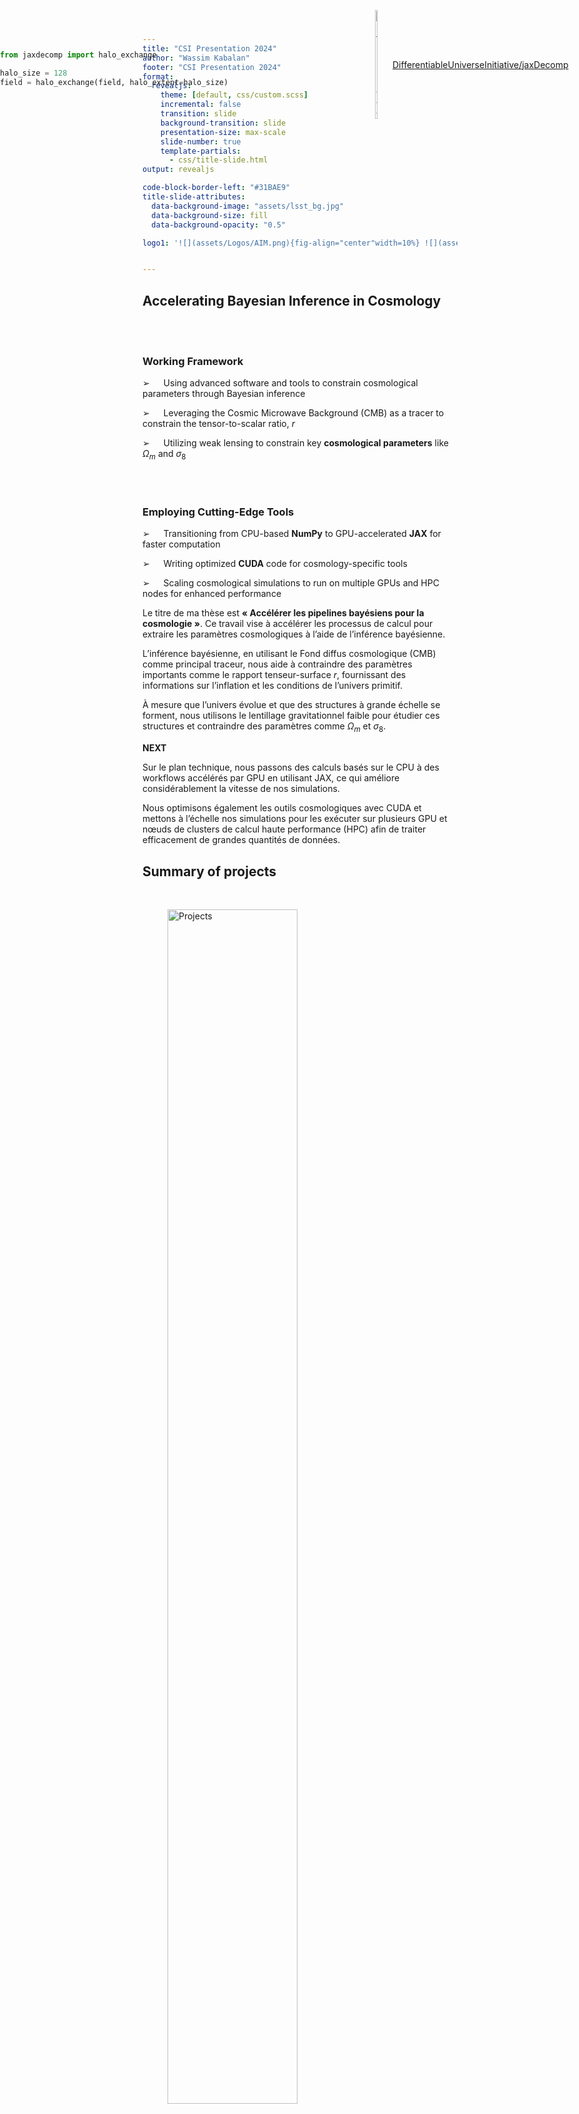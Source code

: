 ```yaml
---
title: "CSI Presentation 2024"
author: "Wassim Kabalan"
footer: "CSI Presentation 2024"
format:
  revealjs:
    theme: [default, css/custom.scss]
    incremental: false   
    transition: slide
    background-transition: slide
    presentation-size: max-scale
    slide-number: true
    template-partials:
      - css/title-slide.html
output: revealjs

code-block-border-left: "#31BAE9"
title-slide-attributes:
  data-background-image: "assets/lsst_bg.jpg"
  data-background-size: fill
  data-background-opacity: "0.5"

logo1: '![](assets/Logos/AIM.png){fig-align="center"width=10%} ![](assets/Logos/APC.png){fig-align="center" width=10%} ![](assets/Logos/AstroDeep-2.png){fig-align="center" width=10%} ![](assets/Logos/scipol.jpeg){fig-align="center" width=10%}'


---
```



## Accelerating Bayesian Inference in Cosmology

<br />
<br />

### Working Framework

➢  &emsp; Using advanced software and tools to constrain cosmological parameters through Bayesian inference

➢  &emsp; Leveraging the Cosmic Microwave Background (CMB) as a tracer to constrain the tensor-to-scalar ratio, $r$

➢  &emsp; Utilizing weak lensing to constrain key **cosmological parameters** like $\Omega_m$ and $\sigma_8$

<br />
<br />

::: {.fragment fragment-index=1}

### Employing Cutting-Edge Tools

➢  &emsp; Transitioning from CPU-based **NumPy** to GPU-accelerated **JAX** for faster computation

➢  &emsp; Writing optimized **CUDA** code for cosmology-specific tools

➢  &emsp; Scaling cosmological simulations to run on multiple GPUs and HPC nodes for enhanced performance

:::


::: {.notes}


Le titre de ma thèse est **« Accélérer les pipelines bayésiens pour la cosmologie »**. Ce travail vise à accélérer les processus de calcul pour extraire les paramètres cosmologiques à l'aide de l'inférence bayésienne.

L'inférence bayésienne, en utilisant le Fond diffus cosmologique (CMB) comme principal traceur, nous aide à contraindre des paramètres importants comme le rapport tenseur-surface $r$, fournissant des informations sur l'inflation et les conditions de l'univers primitif.

À mesure que l'univers évolue et que des structures à grande échelle se forment, nous utilisons le lentillage gravitationnel faible pour étudier ces structures et contraindre des paramètres comme $\Omega_m$ et $\sigma_8$.

**NEXT**

Sur le plan technique, nous passons des calculs basés sur le CPU à des workflows accélérés par GPU en utilisant JAX, ce qui améliore considérablement la vitesse de nos simulations.

Nous optimisons également les outils cosmologiques avec CUDA et mettons à l'échelle nos simulations pour les exécuter sur plusieurs GPU et nœuds de clusters de calcul haute performance (HPC) afin de traiter efficacement de grandes quantités de données.

:::

## Summary of projects {auto-animate=true}

<br/>

:::{data-id="Projects"}
![Projects](assets/Projects/ALL_Projects.svg){.nostretch fig-align="center" width="70%"}
:::


::: {.notes}


Mon sujet de recherche est à cheval entre deux domaines : **la séparation des composants du CMB** dans le cadre du projet **SciPol**, et **le lentillage gravitationnel faible** avec **AstroDeep**. Je vais vous présenter ces deux projets plus en détail dans les prochaines diapositives.

:::

## Cosmic Microwave Background - Scipol {auto-animate=true}

<br/>

:::{data-id="Projects"}
![Projects](assets/Projects/Scipol.svg){.nostretch fig-align="center" width="70%"}
:::

::: {.notes}

On commence par la separation de composants pour le fond diffus cosmologique

:::

## Cosmic Microwave Background 
:::: {.columns}

::: {.column width="50%"}

![](assets/CMB/CMB-Planck.png){.nostretch fig-align="center" width="75%"}

::: {.fragment fragment-index=1}
![](assets/CMB/Equal_symbol.svg){.nostretch fig-align="center" width="10%"}

![](assets/CMB/eb-modes.png){.nostretch fig-align="center" width="45%"}
::: 

:::

::: {.column width="50%"}

- The **Cosmic Microwave Background (CMB)** is the afterglow of the Big Bang, providing a snapshot of the early universe.

::: {.fragment fragment-index=1}
- The CMB is polarized, consisting of **E and B modes**. 
- **E modes** are curl-free, generated by density fluctuations.
- **B modes** could be evidence of primordial gravitational waves, indicating cosmic inflation.
- **The tensor-to-scalar** ratio $r$, which is the ratio of the tensor power spectrum to the scalar power spectrum
:::

:::

::::


::: {.notes}

Le fond diffus cosmologique, ou CMB, est le rayonnement fossile du Big Bang, qui nous offre une image de l'univers primitif.

Le CMB est polarisé et se compose de deux types de modes : les **E modes** et les **B modes**.

Les **E modes** ont un champ rotationnel nul et sont générés par les fluctuations de densité dans l'univers. En revanche, les **B modes**, qui possèdent un champ rotationnel, pourraient indiquer la présence d'ondes gravitationnelles primordiales.

Un paramètre clé lié à ces **B modes** est le **rapport tensor-surface** $r$, qui mesure la force relative des ondes gravitationnelles par rapport aux perturbations de densité, ce qui nous aide à mieux comprendre l'inflation cosmique.

:::

## Cosmic Microwave Background 

:::: {.columns}

::: {.column width="50%"}

![](assets/CMB/CMB-Planck.png){.nostretch fig-align="center" width="35%"}

::: {.fragment fragment-index=1}

![](assets/CMB/Plus_symbol.svg){.nostretch fig-align="center" width="10%"}

![](assets/CMB/dust_planck.png){.nostretch fig-align="center" width="35%"}

:::

::: {.fragment fragment-index=2}

![](assets/CMB/Plus_symbol.svg){.nostretch fig-align="center" width="10%"}

![](assets/CMB/synch-planck.png){.nostretch fig-align="center" width="35%"}

:::

:::

::: {.column width="50%"}

- The **Cosmic Microwave Background (CMB)** signal is obscured by various **foregrounds**, making it challenging to detect the true cosmological information.

::: {.fragment fragment-index=1}
- **Dust**: Emission from galactic dust adds significant noise to the CMB, particularly affecting polarization measurements.
:::

::: {.fragment fragment-index=2}
- **Synchrotron Radiation**: Electrons spiraling in the galaxy's magnetic fields produce synchrotron radiation, another major contaminant.
:::

<br />
<br />

::: {.fragment fragment-index=3}

### Component seperation methods

- **Blind Methods**: Like **SMICA** (Spectral Matching Independent Component Analysis)
- **Parametric Methods**: Like **FGbuster** (Foreground Buster)

:::


<br />
<br />




:::

::::

::: {.notes}

Le signal du fond diffus cosmologique, ou CMB, est en réalité obscurci par plusieurs avant-plans, ce qui rend difficile l'extraction des informations cosmologiques réelles.

L'un des contaminants principaux est la poussière galactique. Cette poussière émet du rayonnement qui ajoute un bruit significatif au CMB, affectant particulièrement les mesures de polarisation.

**NEXT**

Un autre contaminant majeur est la radiation synchrotron. Elle est produite par des électrons en spirale dans les champs magnétiques de notre galaxie, ce qui vient encore plus brouiller le signal cosmologique que l'on souhaite observer.

**AFTER**

Pour pouvoir extraire une valeur fiable du rapport $r$, il est crucial de séparer ou de "démixer" ces composants. Le signal du CMB est mêlé à diverses émissions parasites.

 Il existe différentes méthodes pour cela, principalement des méthodes aveugles comme SMICA, qui fonctionnent sans connaissances préalables des avant-plans, et des méthodes paramétriques comme FGbuster, qui reposent sur la modélisation explicite des avant-plans.

Dans cette présentation, nous allons nous concentrer sur les méthodes paramétriques. Celles-ci nous permettent d'utiliser des modèles pour les avant-plans et d'améliorer la précision du processus de séparation.

:::

## CMB Component Separation

:::: {.columns}

::: {.column width="50%"}

::: {.fragment fragment-index=1}

![](assets/CMB/dust_planck.png){.nostretch fig-align="center" width="45%"}

:::

::: {.fragment fragment-index=2}

![](assets/CMB/synch-planck.png){.nostretch fig-align="center" width="45%"}

:::

:::

::: {.column width="50%"}

::: {.fragment fragment-index=1}

**Modified Blackbody SED of Dust:**

$$
\boxed{s_{\mathrm{d}}(\nu) = A_{\mathrm{d}} \cdot \frac{\nu}{\exp\left(\frac{h\nu}{k \color{red}{T_{\mathrm{d}}}}\right) - 1} \cdot \frac{\exp\left(\frac{h\nu_{0}}{k \color{red}{T_{\mathrm{d}}}}\right) - 1}{\nu_{0}} \cdot \left(\frac{\nu}{\nu_{0}}\right)^{\color{blue}{\beta}}}
$$

:::

::: {.fragment fragment-index=2}

**Power Law of Synchrotron Emission:**

$$
\boxed{s_{\text{synch}}(\nu) = \left(\frac{\nu}{\nu_0}\right)^{\color{green}{\beta_{\text{pl}}}}}
$$

:::

:::

::::

::: {.fragment fragment-index=3}

#### Signal Representation

::: {.columns}

::: {.column width="50%"}

$$
\boxed{\mathbf{d} = \mathbf{A} \mathbf{s} + \mathbf{n}}
$$

:::

::: {.column width="50%"}

$$
\boxed{\mathbf{d} = \color{green}{A_{\text{synch}}} \cdot s_{\text{synch}} + \color{blue}{A_{\mathrm{d}}} \cdot s_{\mathrm{d}} + A_{\text{cmb}} \cdot s_{\text{cmb}} + \mathbf{n}}
$$

:::

:::

:::

::: {.fragment fragment-index=4}

#### Likelihood Function

$$
\boxed{-2 \ln \mathcal{L}_{\text{data}}(\mathbf{s}, \boldsymbol{\beta}) = \text{const} + \sum_{p} \left( \mathbf{d}_p - \mathbf{A}_p \mathbf{s}_p \right)^T \mathbf{N}_p^{-1} \left( \mathbf{d}_p - \mathbf{A}_p \mathbf{s}_p \right)}
$$

:::

::: {.r-stack}

::: {.fragment fragment-index=5 .fade-in-then-out}

#### Minimization for Component Separation

$$
\boxed{\mathbf{s} = \left( \mathbf{A}^T \mathbf{N}^{-1} \mathbf{d} \right)^T \left( \mathbf{A}^T \mathbf{N}^{-1} \mathbf{A} \right)^{-1} \mathbf{A}^T \mathbf{N}^{-1} \mathbf{d}}
$$

:::

::: {.fragment fragment-index=6}

#### Minimization for Component Separation

$$
\boxed{\mathcal{L}(\color{blue}{\beta_d}, \color{red}{T_d}, \color{green}{\beta_{\text{pl}}}) = \left( \mathbf{A}^T \mathbf{N}^{-1} \mathbf{d} \right)^T  \left( \mathbf{A}^T \mathbf{N}^{-1} \mathbf{A} \right)^{-1} \mathbf{A}^T \mathbf{N}^{-1} \mathbf{d}}
$$

:::


:::

::: {.notes}

Dans cette diapositive, je vais expliquer comment on modélise la séparation des composantes du CMB à partir des données observées.

Nous avons d'abord **deux composantes principales** qui contaminent le signal CMB pur : 
- **La poussière galactique**, modélisée par une loi de corps noir modifiée. Elle est une des sources d'émission la plus importante à haute fréquence.
- **Le rayonnement synchrotron**, produit par les électrons en spirale dans les champs magnétiques de la galaxie, qui est une source dominante à basse fréquence.

On représente ensuite le signal **d** par une combinaison linéaire des contributions de chaque composant multipliées par leur matrice de mélange respective, plus un bruit **n**. 

L'objectif de la séparation des composantes est de maximiser la vraisemblance de nos données modélisées par rapport aux données observées. Cela se fait par une **minimisation**, représentée par l'équation en bas de la diapositive.

La méthode que nous utilisons ici est **paramétrique**, où chaque composante a un modèle physique avec des paramètres spécifiques comme **$\beta$**, **$T_d$** pour la poussière et **$\beta_{pl}$** pour le synchrotron.

À la fin, nous obtenons la partie CMB de la matrice de mélange, à partir de laquelle nous allons pouvoir estimer le **ratio tenseur-spectral $r$**, un paramètre clé pour contraindre les modèles d'inflation cosmique.

:::


## Minimization Process in CMB Component Separation  ![SO](assets/Logos/so.webp){.nostretch fig-valign="center" width="5%"} ![LiteBIRD](assets/Logos/litebird.png){.nostretch fig-valign="center" width="7%"}


### Using Scipols's  `Furax` Library (Chanial et al. in prep.)

<br />
<br />

```python
blocks = jnp.arange(24).reshape(3, 2, 4)
p = DenseBlockDiagonalOperator(blocks, jax.ShapeDtypeStruct((3, 4), jnp.int32), 'imn,in->im')
op.as_matrix()
Array([[ 0,  1,  2,  3,  0,  0,  0,  0,  0,  0,  0,  0],
       [ 4,  5,  6,  7,  0,  0,  0,  0,  0,  0,  0,  0],
       [ 0,  0,  0,  0,  8,  9, 10, 11,  0,  0,  0,  0],
       [ 0,  0,  0,  0, 12, 13, 14, 15,  0,  0,  0,  0],
       [ 0,  0,  0,  0,  0,  0,  0,  0, 16, 17, 18, 19],
       [ 0,  0,  0,  0,  0,  0,  0,  0, 20, 21, 22, 23]], dtype=int32)

```
<br />
<br />

::: {.fragment fragment-index=1}

::: {.solutionbox}

::::{.solutionbox-header}

My contributions (in the context of SO and LiteBIRD)

::::

::::{.solutionbox-body}

- **Use JAX tools** to evaluate the spectral likelihood.
- **Apply gradient descent methods** to minimize the likelihood function.
- **Next steps**
  - Adapt code to handle **multi-resolution** data.
  - Implement support for **multi-patch** analysis.
  - Write a paper about GPU-accelerated component seperation

::::

:::

:::

::: {.notes}

Cette matrice bloc-diagonale que nous utilisons pour la séparation des composantes du CMB a une taille de l'ordre de (fréquence, stokes, composante, npix), et peut rapidement atteindre plusieurs gigaoctets en mémoire. Avec des résolutions élevées et de multiples fréquences, la gestion efficace de cette matrice devient critique. C’est pourquoi l’utilisation d’outils comme **JAX** est indispensable pour optimiser les calculs, en exploitant l'accélération par **GPU** tout en minimisant la consommation de mémoire et les temps de calcul.

Mon travail consiste à utiliser les outils de JAX pour évaluer la fonction de vraisemblance spectrale, puis appliquer des méthodes de descente de gradient pour minimiser cette fonction et optimiser la séparation des composantes du CMB. 

À l'avenir, je prévois d'adapter ce code pour gérer des données multi-résolution et permettre une analyse multi-patch, afin de traiter plus efficacement des régions distinctes du ciel avec des résolutions variées.

::: 

## Summary of projects {auto-animate=true}

:::{data-id="Projects"}
![Projects](assets/Projects/ALL_Projects.svg){.nostretch fig-align="center" width="70%"}
:::

## Large Scale Structure - AstroDeep {auto-animate=true}

:::{data-id="Projects"}

![Projects](assets/Projects/WL.svg){.nostretch fig-align="center" width="70%"}

:::

## Large Scale Structure - Statistical Tools {auto-animate=true}

:::: {.columns}

::: {.column width="50%"}

::: {.r-stack}

::: {.fragment fragment-index=1 .fade-out}

![Hubble eXtreme Deep Field](assets/CSI-Hubble.svg){.nostretch fig-align="center" width="55%"}

:::

::: {.fragment fragment-index=1 .fade-in-then-out}

![Hubble eXtreme Deep Field](assets/CSI-Hubble Annotated.svg){.nostretch fig-align="center" width="55%"}

:::

::: {.fragment fragment-index=2}

$$
-2 \underbrace{\log P(g, \boldsymbol{\beta} \mid \mathbf{d})}_{\text{Posterior}} = 
\sum_{\vec{k}} \left[\underbrace{\frac{\left|\mathbf{d} - f(g \mid \boldsymbol{\beta}, z)\right|^2}{N}}_{\text{Likelihood}} + \underbrace{\frac{|g|^2}{\mathcal{P}(\boldsymbol{\beta})}}_{\text{Prior}}\right]_{\vec{k}}
$$

:::

:::

::: {.fragment fragment-index=4}

![Prediction](assets/Symboles/Right-Arrow.svg){.nostretch fig-align="center" width="70%"}

:::

::: {.fragment fragment-index=3}


::: {layout="[[30,-4,30,-4,34], [100]]"}

![Gaussian field](assets/Fields/initial_conditions_1024.png){.nostretch fig-align="center" width="75%"}


![LPT Field](assets/Fields/LPT_density_field_z0_1024.png){.nostretch fig-align="center" width="75%"}


![Galaxies](assets/CSI-Hubble.svg){.nostretch fig-align="center" width="75%"}

:::

::: {.fragment fragment-index=4}

![Inference](assets/Symboles/Left-Arrow.svg){.nostretch fig-align="center" width="70%"}

:::

:::

:::

::: {.column width="50%"}

::: {.r-stack}

::: {.fragment fragment-index=1 .fade-in-then-out}

![](assets/FFI/PowerSpec.svg){.nostretch fig-align="center" width="80%"}

:::

::: {.fragment fragment-index=2}

![](assets/FFI/CSI-FFI.svg){.nostretch fig-align="center" width="80%"}

:::

:::


:::

::::

::: {.notes}

Dans le cadre de mon travail avec **AstroDeep**, je me concentre sur le lentillage gravitationnel faible.

Le lentillage gravitationnel faible est un tracer important pour mettre une contrante sur les parameters cosmologique liée à la densité de matiere dans l'univers et la formation des sctructure à grande echelle.

traditionellement, on utilise une fonction de correlation à deux points pour résumer les données des champs de convergence. typiquiment on utlisé le spectre de puissance .. très concreement il s'agit de encoder les distancess entre chaque pair de galaxy (ce qui assume des données gaussienne)

Cependant, cette approche est limitée car le champs observées à basse red shift est tout sauf gaussian.

**NEXT**

Une autre famille de methodes existent, notammement l'inference basé sur les simulation ou SBI. Cette approche consiste à utiliser des simulations pour générer des données et des champs de convergence, et ça remplace l'utilisation d'une vraisemblance analytique.

La vraisemblance devient l'ecart entre la sortie de la simulation et les données observées, On ajoute aussi un apriori gaussian sur les parameters.

**NEXT**

Un exemple de ce genre de processus est illustré ici. On commence par générer un champ gaussien, puis on le fait évoluer en utilisant une Simulation cosmologique. On utilise d'autre methodes specifique pour introduire les galaxies dans les amas de matière noire puis on compare avec les données

**NEXT**

En bref, on appelle le processus de générer les données à partir de simulations **Forward Modeling** ou la prédiction, et le processus de comparer les données observées avec les simulations **Inference**.

mon travail consist à faire un ce forward model

:::

## Hearchical Bayesian Modeling


:::{.columns}

:::{.column width="50%"}

![Probabilistic Graphical Model](assets/FFI/HBM.png){.nostretch fig-align="center" width="70%"}

:::

:::{.column width="50%"}

➕  &emsp;No longer need to compute the likelihood analytically
<br />
<br />

:::{.fragment fragment-index=1}

➖ &emsp;We need to infer the joint posterior $p(\beta, g | z)$ before marginalization to get $p(\beta | g) = \int p(\beta, z | g) \, dz$

:::{.fragment fragment-index=2}

:::{.solutionbox}


::::{.solutionbox-header}
Possible solutions
::::

::::{.solutionbox-body}
- *Hamiltonian Monte Carlo* (NUTS)
- **Variational Inference**
- **Dimensionality reduction using Fisher Information Matrix**
::::

:::

:::


:::

:::

:::{.fragment fragment-index=3}


:::{.solutionbox}


::::{.solutionbox-header}
Differentiable forward model for differentiable sampling
::::

::::{.solutionbox-body}
- Full NBody simulation are too slow to be used in an iterative sampler
- Dynamic grid-based simulations can be fast but hard to differentiate
- Fast Particle-Mesh simulations are fast and differentiable
::::

:::

:::

:::


::: {.notes}

Dans le cadre de l'inférence bayésienne hiérarchique, on utilise un modèle graphique probabiliste pour représenter les relations entre les variables aléatoires.

typiquiment ici j'ai un exemple d'un model graphique probabiliste ou les cercle blanches sont les parameters echantillonable et les grise represent les parametes latents.

L'avatage c'est que on a plus besoin de calculer la vraisemblance analytique, 

**Next**

Ce genre de simulateur dit explicit, ou les parameters intermediaire ou latents sont pas directement observables mais utilise, contrainerement à un simulateur implicite ou aveugle ou les parameters ne sont plus interpretable, implique une augmentation majeur de temps passé à marginaliser .

**Next**

Pour résoudre ce problème, on peut utiliser des méthodes d'échantillonnage comme le **NUTS** ou le **HMC**, ce genre de methodes peuvent être significativement accélérées en utilisant un modèle forward différentiable.
En ayant accès aux gradient, l'echantillonnage necessite moins de pas pour converger.

**Next**

Pour ce faire, des simulation N Corps classique sont trop lentes pour être utilisées dans un échantillonneur itératif. Les simulations basées sur des grilles dynamiques peuvent être rapides mais difficiles à différencier. Les simulations de particules-réseau sont rapides et différentiables.

:::

## Fast Particle-mesh simulations

<br />
<br />

:::: {.columns}

::: {.column width="50%"}

#### Numerical scheme

::: {.fragment fragment-index=1}

➢  &emsp;Interpolate particles on a grid to estimate mass density

:::

::: {.fragment fragment-index=2}

➢  &emsp;Estimate gravitational force on grid points by FFT

:::

::: {.fragment fragment-index=3}

➢  &emsp;Interpolate forces back on particles

:::

::: {.fragment fragment-index=4}

➢  &emsp;Update particle velocity and positions, and iterate 

:::

::: 

::: {.column width="50%"}

:::{r-stack}


::: {.fragment fragment-index=1 .fade-in-then-out}

![](assets/FastPM_Init.gif){.absolute top=50 left=400 width="800"}

:::


::: {.fragment fragment-index=2 .fade-in-then-out}

![](assets/FastPM_LPT.gif){.absolute top=50 left=400 width="800"}


[$\begin{array}{c}{{\nabla^{2}\phi=-4\pi G\rho}}\\\\ {{f(\vec{k})=i\vec{k}k^{-2}\rho(\vec{k})}}\end{array}$]{.absolute top=500 right=160}

::: 

::: {.fragment fragment-index=3}

![](assets/FastPM_ODE.gif){.absolute top=50 left=400 width="800"}



:::

:::

::: 

:::: 

::: {.fragment fragment-index=5 }

<br />
<br />
<br />
<br />
<br />
<br />


:::{.solutionbox}

::::{.solutionbox-body}

- Fast and simple, at the cost of approximating short range interactions. 
- It is essentially a series of FFTs and interpolations
- It is differentiable and can run on GPUs

::::

:::

:::

::: {.notes}

Les simulations de particules-mesh sont une méthode rapide et simple pour simuler l'évolution des structures cosmologiques.

Le schéma numérique est assez simple :

on commence par interpoler les particules sur une grille pour estimer la densité de masse,

puis on estime la force gravitationnelle sur les points de la grille en utilisant une transformée de Fourier rapide (FFT). 

On interpole ensuite les forces sur les particules, on met à jour les vitesses et les positions des particules, et on répète le processus.

On peut demarrer d'un red shift 10 par exemple et faire evoluer le systeme jusqu'à un red shift 0.

**NEXT**

Cette méthode est rapide et simple, mais elle approxime les interactions à courte portée. C'est essentiellement une série de FFT et d'interpolations. Elle est différentiable et peut être exécutée sur des GPU.

:::

<!-- <p style="display: flex; align-items: center; position: absolute; top: 10px; left: 700px;"> -->
<!--   <img src="assets/Logos/github_logo.png" alt="GitHub Logo" style="width: 5%; margin-right: 10px;"> -->
<!--   <a href="https://github.com/DifferentiableUniverseInitiative/JaxPM">DifferentiableUniverseInitiative/JaxPM</a> -->
<!-- </p> -->
<!---->

## Fast Particle-mesh scaling  ![LSST Desc](assets/Logos/lsst_desc.png){.nostretch fig-valign="center" width="5%"}

➢  &emsp;(Poqueres et al. 2021) : $64^3$ mesh size, on a 1000 Mpc/h box

➢  &emsp;(Li et al. 2022) : $512^3$ mesh size,  using [pmwd](https://github.com/eelregit/pmwd)

➢  &emsp;(Lanusse et al.) :  [JaxPM](https://github.com/DifferentiableUniverseInitiative/JaxPM) similaire à pmwd.

➢  &emsp;[FastPM](https://github.com/fastpm/fastpm) : distributed but CPU-based
 

::: {.fragment fragment-index=1 }

![](assets/HPC/depict_gathered.png){.absolute top=10 right=0 width="15%"}

:::  

:::: {.columns}

::: {.column width="50%"}

::: {.r-stack}

::: {.fragment fragment-index=1 .fade-in-then-out}

![Initial Conditions with a 1024 mesh](assets/Fields/initial_conditions_1024.png){.nostretch fig-align="center" width="400px"}

::: 

::: {.fragment fragment-index=2 .fade-in-then-out}

![Initial Conditions with a 64 mesh](assets/Fields/initial_conditions_64.png){.nostretch fig-align="center" width="400px"}

::: 

::: {.fragment fragment-index=5 .fade-out}
::: {.fragment fragment-index=3}

![Power spectrum comparison](assets/Fields/power_spec.png){.nostretch fig-align="center" width="100%}

::: 
:::


::: {.fragment fragment-index=5}

![Muti Node ( $\infty$ )](assets/HPC/jax-multi-node.png){width="100%"}

:::


:::

::: 

::: {.column width="50%"}

::: {.r-stack}

::: {.fragment fragment-index=1 .fade-in-then-out}

![Final field with a 1024 mesh](assets/Fields/LPT_density_field_z0_1024.png){.nostretch fig-align="center" width="400px"}

::: 

::: {.fragment fragment-index=2 .fade-in-then-out}

![Final field with a 64 mesh](assets/Fields/LPT_density_field_z0_64.png){.nostretch fig-align="center" width="400px"}

:::

::: {.fragment fragment-index=4}

:::{.solutionbox}

::::{.solutionbox-header}

My contributions (in the context of ISSC and LSST DESC)

::::

::::{.solutionbox-body}

We need a fast, differentiable and <span style="color:violet;">Scalable</span> Particle-Mesh simulation that can run on multiple GPUs.

**Multi-GPU Particle mesh** requires : 

  - **Distributed FFT** operations\
  - **Interpolation scheme** to handle boundary conditions in a distributed manner

::::

:::  

:::


::: 

:::: 



:::


::: {.notes}

Il existe déja quelque implementation de simulation de particules-mesh qui sont capable de simuler des boites de 1000 Mpc/h avec une résolution de 64^3 ou 512^3.

Les deux exemples faites dans un papier de poqueres et l'autre par le package pmwd basé sur JAX.

Le papier de poqueres à utilisé une résolution de 64^3 pour simuler une boite de 1000 Mpc/h, et le package pmwd peut aller jusq'à une résolution de 512^3.

JaxPM est un package similaire à pmwd, qui est capable de simuler des résolutions similaires à celles de pmwd et toujours sur un seul GPU.

**NEXT**

Un exemple de deux simulation faites sur une boite de 1 Gpc/h avec une résolution de 64^3 et 1024^3. On peut voir que la résolution plus élevée permet de capturer plus de détails dans le champ de densité.

**NEXT**

Si on visualise le spectre de puissance de ces deux champs, on peut voir que la résolution plus basse sous-estime la densité de matière et les interactions à petite échelle.
En fonction du type du but cosmologique , ce qui peut dire que ce type d'inference ne sera pas capable de mettre une contrainte mielleure voir meme pire par rapport à une méthode basé sur des fonction de correlation à deux points ou spectre de puissance.

La taille de mémoire etant un facteur limitant, il est important de pouvoir mettre à l'échelle ces simulations sur plusieurs GPU et nœuds de calcul haute performance.

Le passage à une simulation multi-GPU nécessite des opérations de FFT distribuées, des interpolations distribuées et des conditions aux limites.

**NEXT**

Notre but serait de pouvoir faires simulation qui peuvent être distribuées sur plusieur GPU et nœuds de calcul haute performance.
Tout en restant diffirentiable et rapide (quelque secondes pour chaque simulation).

pas été fait

:::


## Distributed Fast Fourier Transform {auto-animate="true"}

➢  &emsp;only operation that requires communication is the FFT

<br/>

#### Jaxdecomp

:::: {.columns}

::: {.column width="50%"}

```python
import jax
import jax.numpy as jnp

field = jax.random.normal(jax.random.PRNGKey(0), (1024, 1024, 1024))
k_field = jnp.fft.fftn(field)
```

:::

::: {.column width="50%"}

:::

::::

:::{.notes}

L'opération qui nécessite le plus de communication dans une simulation distribuée est la transformée de Fourier rapide (FFT).

L'utilisation sur un seul GPU est triviale

:::

---

## Distributed Fast Fourier Transform {auto-animate="true"}

➢  &emsp;only operation that requires communication is the FFT

<br/>

#### Jaxdecomp

<p style="display: flex; align-items: center; position: absolute; top: 10px; left: 600px;">
  <img src="assets/Logos/github_logo.png" alt="GitHub Logo" style="width: 5%; margin-right: 10px;">
  <a href="https://github.com/DifferentiableUniverseInitiative/jaxDecomp">DifferentiableUniverseInitiative/jaxDecomp</a>
</p>

:::: {.columns}

::: {.column width="50%"}


::: {.r-stack}

```python
import jax
import jax.numpy as jnp
import jaxdecomp

devices = mesh_utils.create_device_mesh((2, 2))
mesh = jax.sharding.Mesh(devices, axis_names=('x', 'y'))
sharding = jax.sharding.NamedSharding(mesh, P('x', 'y'))

# Create gaussian field distributed across the mesh
field = jax.make_array_from_single_device_arrays(
        shape=mesh_shape,
        sharding=sharding,
        arrays=[jax.random.normal(jax.random.PRNGKey(rank), (512, 512, 1024))])

k_field = jaxdecomp.fft.pfft3d(field)


```

<!-- ::: {.fragment fragment-index=3} -->
<!---->
<!-- ![](assets/Papers/joss-jaxdecomp.png) -->
<!---->
<!-- ::: -->

:::

:::{.fragment fragment-index=1}


:::{.solutionbox}

::::{.solutionbox-header}

JaxDecomp features

::::

::::{.solutionbox-body}

➢  &emsp;jaxDecomp supports 2D and 1D decompositions

➢  &emsp;Works for multi-node FFTs

➢  &emsp;is differentiable

➢  &emsp;The package is also provided as a standalone library


::::

:::

:::

:::

::: {.column width="50%"}

:::{.fragment fragment-index=2}

![](assets/Fields/CIC/FFT-Op.svg){.nostretch fig-align="center" width="100%"}

:::

::: 

::::


::: {.notes}

avec JaxDecomp c'est aussi trivial faire des FFT distribuées sur plusieurs GPU et nœuds de calcul.

L'utilisation est aussi trivial que faire une FFT sur un seul GPU, il suffit de décrire la grille de distribution et la bibliothèque s'occupe du reste.

**NEXT**

ça supporte les décompositions 2D et 1D, fonctionne pour les FFT multi-nœuds, tout en restant différentiable.

**NEXT**

Côté implémentation, j'effectue à une série de FFT locales sur chaque GPU, en travaillant à chaque fois sur un axe non distribué. Ensuite, j’effectue une transposition de la grille de distribution pour redistribuer les données et traiter l’axe suivant. Cela permet de répartir la charge de calcul efficacement entre plusieurs GPU tout en s'assurant que chaque transformation de Fourier est correctement alignée avec l'axe de calcul.
:::

## Scaling of Distributed FFT operations

![](assets/benchmarks/single_precision_gpus.png){.absolute top=50 left=0 width="1000"}

::: {.notes}

Dans cette figure, on peut voir les performances de la bibliothèque JaxDecomp pour les FFT distribuées sur plusieurs GPU.

On est capable des faires des FFTs sur des grille de 4096^3 en quelque centaine de millisecondes (ce qui est très rapide).

Et on voit deja qu'on peut aller jusqu'à une grille de 4096^3 en utilisant 64 GPU.
En comparaison, Les simulation actuelles avec un seul GPU ne dépassent pas 1024^3.

:::

## Interpolation function for Particle-Mesh simulations (Cloud-in-Cell)

:::: {.columns}

::: {.column width="50%"}

::: {.fragment fragment-index=2}

**CIC Paint Function:**

$$
\begin{array}{l c r}
g({\bf j})=\sum_{i=1}^{N}m_{i}\times\prod_{d=1}^{D}\left(1-\left|p_{i}^{d}-j_{d}\right|\right)
\end{array}
$$

:::

::: {.fragment fragment-index=3}

**Forces Functions:**

$$
\nabla^{2}\phi = -4\pi G\kappa\rho
$$

$$
f(\vec{k}) = \dot{\vec{k}}k^{-2}\rho(\vec{k})
$$

:::

::: {.fragment fragment-index=4}

**CIC Read Function:**

$$
v_{i} = \sum_{{\bf j}}g({\bf j})\times\prod_{d=1}^{D}\left(1-|p_{i}^{d}-j_{d}|\right)
$$

:::

::: {.fragment fragment-index=5}

:::{.solutionbox}

::::{.solutionbox-body}

➢  &emsp;Periodic boundary conditions are applied to each slice of the simulation

➢  &emsp;Particles cannot escape the simulation domain

::::

:::

:::


:::

::: {.column width="50%"}

::: {.fragment fragment-index=1}

![Particles](assets/Fields/CIC/CIC_Init.svg){.nostretch fig-align="center" width="20%"}

:::

::: {.fragment fragment-index=2}

![CIC Kernel](assets/Fields/CIC/CIC_Kernel.svg){.nostretch fig-align="center" width="20%"}


![Mesh](assets/Fields/CIC/CIC_Grid.svg){.nostretch fig-align="center" width="20%"}

:::

::: {.fragment fragment-index=3}

::: {layout="[2, 1 , 2] " layout-valign="center" layout-align="center"}


![Gradients](assets/Fields/CIC/CIC_Gradients.svg){.nostretch fig-align="center" width="60%"}

![](assets/Symboles/Right-Arrow.svg){.nostretch fig-align="center" width="100%"}

![Displacement](assets/Fields/CIC/CIC_Disp.svg){.nostretch fig-align="center" width="60%"}


:::

:::

:::

::::

::: {.notes}

Pour les simulations de particules-mesh, on utilise une fonction d'interpolation pour peindre les particules sur la grille.

La methode s'appelle Cloud-in-Cell (CIC), qui est une méthode simple et rapide pour interpoler les particules sur une grille.

On part d'une liste de particules représentées par leurs coordonnées et leur masse.

**NEXT**

Ensuite on 'paint' chaque particules sur les cellules adjacentes.

Chaque particule contribue à la densité de masse de la cellule en fonction de sa distance à la cellule.

Par exemple dans cette exemple, la plus part des particules sont proche de la cellule (1 , 0) donc elle aura le plus de densité.

**NEXT**

On calcule les forces en utilisant la densité de masse interpolée sur la grille.
On obtient donc des gradients.

**NEXT**

Ensuite on interpole les forces sur les particules pour les mettre à jour.

Chaque gradient contribue au deplacement d'une particule en fonction de sa distance à la cellule.

**NEXT**

Cependant, cette méthode n'est pas compatible avec les simulations distribuées, car elle nécessite de lire les valeurs des cellules voisines, ce qui n'est pas possible si les cellules sont sur un autre GPU.
Ce qui se passe sur un seul GPU c'est l'application de la condition periodique. Ce qui veut dire que les particules qui sort d'un sous domain reviennent de l'autre coté du meme domaine.

Cela le reflète pas la réalité physique, et peut introduire des erreurs dans les simulations.

**NEXT**

Je montre dans le slide suivant quel impact cela peut avoir sur les simulations.

:::


## Halo exchange in distributed simulations

::: {.fragment fragment-index=1 .fade-in-then-out}

![](assets/HPC/depict_gathered.png){.absolute top=30 right=20 width="20%"}

::: 

::: {.fragment fragment-index=2 }

![](assets/HPC/depict_split.png){.absolute top=30 right=20 width="20%"}

::: 

:::{.r-stack}

:::{.fragment fragment-index=1 .fade-in-then-out}

![Initial Field](assets/Fields/initial_conditions_1024.png){.nostretch  width="400px"}

:::

:::{.fragment fragment-index=2 .fade-in-then-out}

:::{layout="[[1] , [1] , [1] , [1]]" layout-valign="center" layout-align="center"}

![First slice](assets/Fields/initial_conditions_0_no_halo.png){.nostretch fig-align="center" width="400px"}

![Second slice](assets/Fields/initial_conditions_1_no_halo.png){.nostretch fig-align="center" width="400px"}

![Third slice](assets/Fields/initial_conditions_2_no_halo.png){.nostretch fig-align="center" width="400px"}

![Fourth slice](assets/Fields/initial_conditions_3_no_halo.png){.nostretch fig-align="center" width="400px"}

:::

:::

:::{.fragment fragment-index=3 .fade-in-then-out}

:::{layout="[[1] , [1] , [1] , [1]]" layout-valign="center" layout-align="center"}

![First slice](assets/Fields/LPT_density_field_z0_0_no_halo.png){.nostretch fig-align="center" width="400px"}

![Second slice](assets/Fields/LPT_density_field_z0_1_no_halo.png){.nostretch fig-align="center" width="400px"}

![Third slice](assets/Fields/LPT_density_field_z0_2_no_halo.png){.nostretch fig-align="center" width="400px"}

![Fourth slice](assets/Fields/LPT_density_field_z0_3_no_halo.png){.nostretch fig-align="center" width="400px"}

:::

:::

:::{.fragment fragment-index=4 .fade-in-then-out}


![LPT Field](assets/Fields/LPT_density_field_z0_1024_no_halo.png){.nostretch fig-align="center" width="400px"}

:::


:::{.fragment fragment-index=5 .fade-in-then-out}

![LPT Field](assets/Fields/LPT_density_field_z0_1024.png){.nostretch fig-align="center" width="400px"}

:::

:::{.fragment fragment-index=6 .fade-in-then-out}

![CIC Kernel](assets/Fields/CIC/CIC_Padding.svg){.nostretch fig-align="center" width="600%"}


:::

:::{.fragment fragment-index=7}

![Halo Exchangel](assets/Fields/CIC/Halo_Exchange.svg){.nostretch fig-align="center" width="50%"}

:::


:::

:::{.fragment fragment-index=5}

<div style="position: absolute; top: 75px; left: 0px; width: 500px; font-size: 100%">

```python
from jaxdecomp import halo_exchange

halo_size = 128
field = halo_exchange(field, halo_extent=halo_size)

```

</div>

:::

::: {.notes}

On commence par voir un champs de densité gaussien de , qui est distribué sur 4 GPU.

Chaque GPU a une partie du champ de densité, et peut evoluer de manière indépendante.

Après avoir calculer les forces avec la FFT distribuée, on obtient un champ de densité qui est distribué sur les 4 GPU.

On fait evoluer les particules indépendamment, mais on voit que les particules qui sont proche des bords du domaine ne sont pas correctement traitées.

**NEXT**

On a egalement une solution pour ce problème, qui est l'échange de halo.
Ou un utilisateur peut definir une taille de halo, qui est la taille des cellules qui sont échangées entre les GPU.

**NEXT**

Concretement, pendant la phase de l'interpolaction CIC, on permet les particules d'être peintes sur des cellule plus grande que les cellules locales.

Puis on echange la partie des cellules qui sont dans le halo avec les autres GPU.

L'échange applique les conditions periodiques sur les bords du domaine, et permet de traiter les particules qui sont proche des bords du domaine.
Cela nous donne un resultat très similaire à une simulation sur un seul GPU.

:::

## Conclusion


:::{.solutionbox}

::::{.solutionbox-header}

Work already done

::::

::::{.solutionbox-body}

➢  &emsp;[jaxDecomp](https://github.com/DifferentiableUniverseInitiative/jaxDecomp) : Distributed FFT operations and halo exchange  **(Released)**\
➢  &emsp;[jaxPM](https://github.com/DifferentiableUniverseInitiative/jaxPM) : Distributed Particle-Mesh simulations **(Code)** \
➢  &emsp;[Furax](https://gitlab.in2p3.fr/scipol/furax) : Minimization of the spectral likelihood for CMB component separation **(Code)** \
➢  &emsp;[S2FFT](https://astro-informatics.github.io/s2fft/) : Accelerated spherical harmonics transforms **(Pull request)**

::::

:::

<br />

:::{.solutionbox}

::::{.solutionbox-header}

Work in progress

::::

::::{.solutionbox-body}

➢ &emsp;[Furax](https://gitlab.in2p3.fr/scipol/furax) (Continued) : Creation of a special optimiser that can handle multi-resolution and multi-patch data\
➢ &emsp;[jaxPM](https://github.com/DifferentiableUniverseInitiative/jaxPM) : Benchmarking and testing the scaling of the simulations

::::

:::

<br />

:::{.solutionbox}

::::{.solutionbox-header}

Future work

::::

::::{.solutionbox-body}

➢ &emsp; Optimized and distributed spherical harmonics transforms for CMB lensing\
➢ &emsp; Distributed probabilistic programming for hierarchical Bayesian Modeling

::::

:::

## Attended Conferences 


:::{.solutionbox}

::::{.solutionbox-header}

French Conferences


::::

::::{.solutionbox-body}

- **IAP** 2023 Machine Learning-
- **LSST France 2023** Lyon, France
- **LSST France 2024** Marseille, France **(Talk)**
- ***[Upcomming Conference]*** **IAP GDR CoPhy Tools 2024** Paris, France **(Talk)**

::::

:::

:::{.solutionbox}

::::{.solutionbox-header}

International Conferences

::::

::::{.solutionbox-body}

- **Moriond Cosmology 2023** La Thuile, Italy **(Poster)**
- **LSST DESC 2023** Zurich, Switzerland


::::

:::


## Papers

<br />
<br />

:::{.solutionbox}

::::{.solutionbox-header}

Current/Submitted papers

::::

::::{.solutionbox-body}

- Infrared Radiometric Image Classification and Segmentation of Cloud Structure Using ML <span style="color:darkblue;">**(Sommer et al. 2024, Published)**</span>
- **JaxDecomp**: A Distributed Fast Fourier Transform Library <span style="color:darkblue;">**(Kabalan et al. to be submitted soon)**</span>
- **Furax**: Optimization of the Large Scale Multiresolution Parametric Component Separation <span style="color:darkblue;">**(Kabalan et al., for end of 2024)**</span>
- **JaxPM**: A Differentiable Particle-Mesh Simulation <span style="color:darkblue;">**(Kabalan et al. in prep.)**</span>

::::

:::

<br />

:::{.solutionbox}

::::{.solutionbox-header}

Future papers

::::

::::{.solutionbox-body}

- **Spherical Harmonics for CMB component separation** <span style="color:darkblue;">(Lead author)</span>
- Distributed Probabilistic Programming for Hierarchical Bayesian Modeling

::::



:::

## Formations


<div style="font-size: 285%">

:::{.solutionbox}

::::{.solutionbox-header}

divers

::::


::::{.solutionbox-body}

- Euclid summer school (2023)
- AISSAI AstroInfo Hackathon 2023, Frejus, France
- **Physics informed neural networks** with the IDRIS team (Jean-zay super computer) **(2024)**

::::

:::

:::{.solutionbox}

::::{.solutionbox-header}

Cours Ecole Doctorale

::::

::::{.solutionbox-body}

- **QCD** with Matteo Cacciari **(2023)**

::::

:::

</div>
